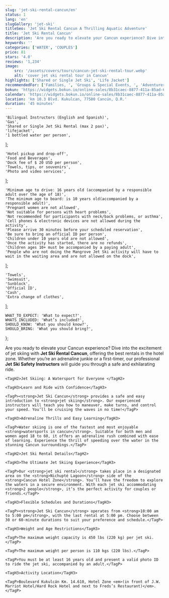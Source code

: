 ```yaml
---
slug: 'jet-ski-rental-cancun/en'
status: 1
lang: 'en'
slugGallery: 'jet-ski'
titleSeo: 'Jet Ski Rental Cancun A Thrilling Aquatic Adventure'
title: 'Jet Ski Rental Cancun'
description: 'Are you ready to elevate your Cancun experience? Dive into the excitement of jet skiing with Jet Ski Rental Cancun, offering the best rentals in the hotel zone.'
keywords: ''
categories: ['WATER', 'COUPLES']
price: 81
stars: '4.0'
reviews: '1,234'
image:
    src: '/assets/covers/tours/cancun-jet-ski-rental-tour.webp'
    alt: 'cover jet ski rental tour in Cancun'
highlights: ['Shared or Single Jet Ski', 'Life Jacket']
recommendedFor: ['Families, ', 'Groups & Special Events, ', 'Adventurers, ', 'Couples & Romantic Celebrations']
bokun: 'https://widgets.bokun.io/online-sales/8b31caec-8877-411a-85ad-682828170619/experience/805342?partialView=1'
calendar: 'https://widgets.bokun.io/online-sales/8b31caec-8877-411a-85ad-682828170619/experience-calendar/805342'
location: 'km 10.3 Blvd. Kukulcan, 77500 Cancún, Q.R.'
duration: '45 minutes'
---
```



    'Bilingual Instructors (English and Spanish)',
    'Gas',
    'Shared or Single Jet Ski Rental (max 2 pax)',
    'lifejacket',
    '1 bottled water per person',
];

    'Hotel pickup and drop-off',
    'Food and Beverages',
    'Dock fee of $ 20 USD per person',
    'Towels, tips, or souvenirs',
    'Photo and video services',
];

    'Minimum age to drive: 16 years old (accompanied by a responsible adult over the age of 18)',
    'The minimum age to board: is 10 years old(accompanied by a responsible adult)',
    'Pregnant women are not allowed',
    'Not suitable for persons with heart problems',
    'Not recommended for participants with neck/back problems, or asthma',
    'Cell phones & electronic devices are not allowed during the activity',
    'Please arrive 30 minutes before your scheduled reservation',
    'Be sure to bring an official ID per person',
    'Children under 10 years old are not allowed',
    'Once the activity has started, there are no refunds',
    'Children ages 10+ must be accompanied by a paying adult',
    'People who are not doing the Mangrove Jet Ski activity will have to wait in the waiting area and are not allowed on the dock',
];

    'Towels',
    'Swimsuit',
    'Sunblock',
    'Official ID',
    'Cash',
    'Extra change of clothes',
];

    WHAT_TO_EXPECT: 'What to expect?',
    WHATS_INCLUDED: 'What’s included?',
    SHOULD_KNOW: 'What you should know?',
    SHOULD_BRING: 'What you should bring?',
};

<Accordion client:visible title={titles.WHAT_TO_EXPECT} idHash="whatToExpect">
    <TagP>Are you ready to elevate your Cancun experience? Dive into the excitement of jet skiing with <strong>Jet Ski Rental Cancun</strong>, offering the best rentals in the hotel zone. Whether you’re an adrenaline junkie or a first-timer, our professional <strong>Jet Ski Safety Instructors</strong> will guide you through a safe and exhilarating ride.</TagP>
    
    <TagH2>Jet Skiing: A Watersport for Everyone </TagH2>
    
    <TagH3>Learn and Ride with Confidence</TagH3>
    
    <TagP><strong>Jet Ski Cancun</strong> provides a safe and easy introduction to <strong>jet skiing</strong>. Our experienced instructors will teach you how to maneuver, make turns, and control your speed. You’ll be cruising the waves in no time!</TagP>
    
    <TagH3>Adrenaline Thrills and Easy Learning</TagH3>
    
    <TagP>Water skiing is one of the fastest and most enjoyable <strong>watersports in cancun</strong>. Suitable for both men and women aged 18 to 60, it offers an adrenaline rush combined with ease of learning. Experience the thrill of speeding over the water in the stunning Cancun surroundings.</TagP>
    
    <TagH2>Jet Ski Rental Details</TagH2>
    
    <TagH3>The Ultimate Jet Skiing Experience</TagH3>
    
    <TagP>Our <strong>jet ski rental</strong> takes place in a designated area on the <strong>Nichupté Lagoon</strong> side of the <strong>Cancun Hotel Zone</strong>. You’ll have the freedom to explore the waters in a secure environment. With each jet ski accommodating <strong>2 people</strong>, it’s the perfect activity for couples or friends.</TagP>
    
    <TagH3>Flexible Schedules and Durations</TagH3>
    
    <TagP><strong>Jet Ski Cancun</strong> operates from <strong>10:00 am to 5:00 pm</strong>, with the last rental at 5:00 pm. Choose between 30 or 60-minute durations to suit your preference and schedule.</TagP>
    
    <TagH3>Weight and Age Restrictions</TagH3>
    
    <TagP>The maximum weight capacity is 450 lbs (220 kg) per jet ski.</TagP>
    
    <TagP>The maximum weight per person is 110 kgs (220 lbs).</TagP>
    
    <TagP>You must be at least 16 years old and present a valid photo ID to ride the jet ski, accompanied by an adult.</TagP>
    
    <TagH3>Activity Location</TagH3>
    
    <TagP>Boulevard Kukulcán Km. 14.610, Hotel Zone <em>(in front of J.W. Marriot Hotel/Hard Rock Hotel and next to Freds’s Restaurant)</em>.</TagP>
</Accordion>

<Accordion client:visible title={titles.WHATS_INCLUDED} idHash="whatsIncluded">
    <Inclusions includes={includes} notIncludes={notIncludes} />
</Accordion>

<Accordion client:visible title={titles.SHOULD_KNOW} idHash="whatYouShouldKnow">
    <ShouldKnow shouldKnow={shouldKnow} />
</Accordion>

<Accordion client:visible title={titles.SHOULD_BRING} idHash="whatYouShouldBring">
    <ShouldBring shouldBring={shouldBring} />
</Accordion>